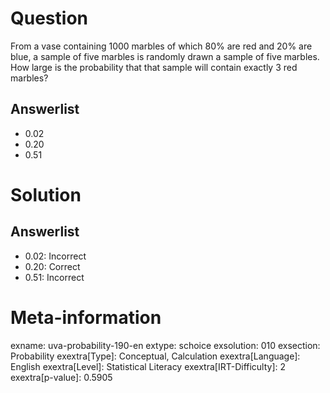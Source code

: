 Question
========

From a vase containing 1000 marbles of which 80% are red and 20% are blue, a sample of five marbles is randomly drawn a sample of five marbles. How large is the probability that that sample will contain exactly 3 red marbles?

Answerlist
----------

* 0.02
* 0.20
* 0.51

Solution
========

Answerlist
----------

* 0.02: Incorrect
* 0.20: Correct
* 0.51: Incorrect

Meta-information
================
exname: uva-probability-190-en
extype: schoice
exsolution: 010
exsection: Probability
exextra[Type]: Conceptual, Calculation
exextra[Language]: English
exextra[Level]: Statistical Literacy
exextra[IRT-Difficulty]: 2
exextra[p-value]: 0.5905
